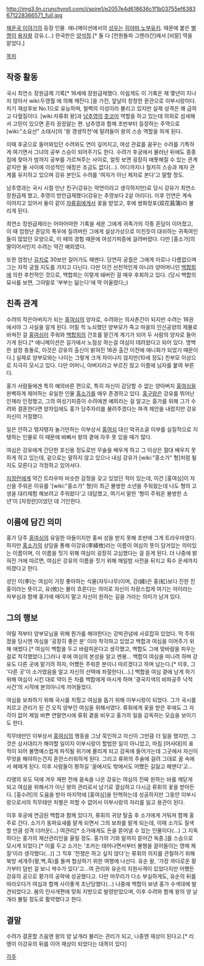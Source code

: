http://img3.lln.crunchyroll.com/i/spire1/e2057e4d618636c1f1b03755ef6383671228366571_full.jpg

[[채운국 이야기]]의 등장 인물.
애니메이션에서의 [[성우]]는 [[히야마 노부유키]]. 때문에 붙은 [[별명]]이 [[용자왕]] 강유.(…) 한국판은 [[양석정]].[* 둘 다 [천원돌파 그렌라간]에서 [비랄] 역을 맡았다.]

[[목차]]
== 작중 활동 ==
국시 최연소 장원급제 기록[* 16세에 장원급제했다. 아쉽게도 이 기록은 채 몇년이 지나지 않아서 wiki:두영월 에 의해 깨진다.]을 가진, 앞날이 창창한 문관으로 이부시랑이다. 차기 재상후보 No.1으로 유능하며, 철벽의 이성이라 불리고 있지만 실제 성격은 꽤 급하고 다혈질이다. [wiki:자류휘 왕]과 [[남추영]]의 [[츳코미]] 역할을 하고 있는데 의외로 섬세해서 고민이 있으면 혼자 끙끙앓는 편. 남추영과 함께 초반부터 등장하는 주역으로 [wiki:"소요선" 소태사]의 '왕 갱생작전'에 말려들어 왕의 스승 역할을 하게 된다. 

이때 후궁으로 들어와있던 수려와도 연이 깊어지고, 여성 관료를 꿈꾸는 수려를 기특하게 여기면서 그녀의 공부 스승이 되어주기도 한다. 수려가 후궁에서 물러난 뒤에도 종종 집에 찾아가 밤까지 공부를 가르쳐주는 사이로, 얼핏 보면 굉장히 애틋해질 수 있는 관계 같지만 둘 사이에 이성적인 애정은 조금도 없다(…). 어디까지나 철저히 스승과 제자 관계를 유지하고 있으며 강유 본인도 수려를 '여자가 아닌 제자로 본다'고 말할 정도.

남추영과는 국시 시절 만난 친구(강유는 악연이라고 생각하지만)로 당시 강유가 최연소 장원급제 했고, 추영이 방안급제했다(강유는 추영보다 2살 어리다). 이후 인연은 계속 이어지고 있어서 둘이 같이 [[자류휘]]에게서 꽃을 받았고, 후에 쌍화창포(双花菖蒲)라 불리게 된다.

최연소 장원급제라는 어마어마한 기록을 세운 그에게 귀족가의 각종 혼담이 이어졌고, 이 때 엄청난 혼담의 폭우에 질려버린 그에게 설상가상으로 미친듯이 대쉬하는 귀족여인들이 많았던 모양으로, 이 때의 경험 때문에 여성기피증에 걸려버렸다. 다만 [홍소가]의 딸이어서인지 수려는 약간 예외였다.

또한 엄청난 [[길치]]로 30보만 걸어가도 헤멘다. 당연히 궁궐은 그에게 미로나 다름없으며 그는 자작 궁궐 지도를 가지고 다닌다. 다만 이건 선천적인게 아니라 양어머니인 [[백합희]]에 의한 후천적인 것으로, 백합희는 이렇게 돼버린 걸 매우 후회하고 있다. (당시 백합의 묘사를 보면, 그야말로 '부부는 닮는다'에 딱 어울렸다;;)

== 친족 관계 ==
수려의 작은아버지가 되는 [[홍여심]]의 양자로, 수려와는 의사촌간이 되지만 수려는 16권에서야 그 사실을 알게 된다. 어릴 적 노쇠했던 양부모가 죽고 마을의 인신공양의 제물로 바쳐진 걸 [[홍여심]]이 주워와 [[백합희]]의 간호를 맡긴게 계기가 되어 두 사람의 양자로 들어가게 된다.[* 애니메이션은 길가에서 노점상 하는걸 여심이 데려왔다고 되어 있다. 명백한 설정 충돌로, 이것은 강유의 출신이 밝혀진 16권 출간 이전에 애니화가 되었기 때문이다.] 실제로 양부모와는 나이는 그렇게 크게 차이나지 않지만(10세 정도) 친부모 이상으로 지극히 모시고 있다. 다만 어머니, 아버지라고 부르진 않고 이름에 님자를 붙여 부른다.

홍가 사람들에겐 특히 예의바른 편으로, 특히 자신이 감당할 수 없는 양아버지 [[홍여심]]을 완벽하게 제어하는 유일한 인물 [[홍소가]]를 매우 존경하고 있다. [[홍구랑]]은 강유를 뛰어난 인재라 인정했고, 그의 여성기피증이 수려에겐 예외라는 걸 알고는 홍가를 위해 그가 수려와 결혼한다면 양자임에도 홍가 당주자리를 물려주겠다는 파격 제안을 내렸지만 강유 자신이 거절했다. 

일은 안하고 탱자탱자 놀기만하는 이부상서 [[홍여심]] 대신 악귀소굴 이부를 실질적으로 지탱하는 인물로 이 때문에 바뻐서 왕의 곁에 자주 못 있을 때가 많다.

여심은 강유에게 간단한 호신용 정도로만 무술을 배우게 하고 그 이상은 절대 배우지 못하게 하고 있는데, 겉으로는 말하지 않고 있으나 내심 강유가 [wiki:"홍소가" 형]처럼 될지도 모른다고 걱정하고 있어서다.

[[자정란]]에게 약간 트라우마 비슷한 감정을 갖고 있었던 적이 있는데, 이건 [홍여심]이 자신을 주워온 이유를 '[wiki:"홍소가" 형]이 최근 불쌍한 소년을 주워왔는데 나도 형의 고생을 대리체험 해보려고 주워왔다'고 대답했고, 여기서 말한 '형이 주워온 불쌍한 소년'이 [자정란]이었던 데 기인한다. 

== 이름에 담긴 의미 ==
홍가 당주 [[홍여심]]의 유일한 아들이지만 홍씨 성을 받지 못해 초반에 그게 트라우마였다. 하지만 [[홍소가]]의 상담을 통해 이강유(李絳攸)라는 이름이 여심의 뜻이 담겨있는 의미있는 이름이며, 이 이름을 짓기 위해 여심이 굉장히 고심했다는 걸 듣게 된다. 더 나중에 밝혀진 거에 따르면, 여심은 강유의 이름을 짓기 위해 매일밤 사전을 뒤지고 획수 운세까지 따졌다고 한다.

성인 이(李)는 여심이 가장 좋아하는 식물(자두나무)이며, 강(絳)은 홍(紅)보다 진한 진홍이라는 뜻이고, 유(攸)는 물이 흐른다는 의미로 자신이 자랑스럽게 여기는 아이라는 자부심과 함께 홍가에 매이지 말고 자신이 원하는 길을 가라는 의미가 남겨 있다.

== 그의 행보 ==
어릴 적부터 양부모님을 위해 뭔가를 해야한다는 강박관념에 사로잡혀 있었다. 막 주워졌을 당시엔 여심을 '굉장히 좋은 분' 이라 착각하고 있었고  백합과 여심을 이어주기 위해 애썼다.[* 여심이 백합을 두고 바람피운다고 생각했고, 백합도 그에 맞바람을 피우는 걸로 착각했었다.]그러나 후에 여심의 본성을 알고 멘붕... 백합이 여심을 떠나려 하며 강유도 다른 곳에 맡기려 하자, 어쨌든 주워준 분이니 따르겠다고 하며 남는다.[* 이후, 그 '다른 곳'이 소가였음을 알고 자신의 선택에 좌절한다(...).] 백합을 여심 곁에 남게 하기 위해 여심이 시킨 대로 약이 든 차를 백합에게 마시게 하며 '경국지색의 비파공주 낙적 사건'의 시작에 본의아니게 끼어들었다.

여심을 보좌하기 위해 국시를 치뤘고 여심을 돕기 위해 이부시랑이 되었다. 그가 국시를 치르고 관리가 된 건 오직 양부인 여심을 위해서였다. 류휘에게 꽃을 받은 후에도 그 자각이 없어 제일 바쁜 연말연시에 류휘 곁을 비우고 홍가의 일을 감독하는 모습을 보이기도 한다.

직무태만인 이부상서 [[홍여심]]의 행동을 그냥 묵인하고 자신이 그만큼 더 일을 했지만, 그것은 상서대리가 해야할 일이지 이부시랑이 할법한 일이 아니었고, 마침 [어사대]의 표적이 되어 불명예스럽게 파직될 위기에 몰리게 되고 감옥에 들어가는데 그곳에서 자신이 무엇을 해야하는건지 혼란스러워하게 된다. 그리고 류화의 주술에 걸려 그대로 꿈 속에서 헤매게 된다. 이후 사람들이 평하길 '꿈에서도 밖에서도 어쨌든 길잃고 헤맨다'고... 

리앵의 유도 덕에 겨우 재판 전에 꿈속을 나온 강유는 여심의 진짜 원하는 바를 깨닫게 되고 여심을 위해서가 아닌 왕의 관리로서 남기로 결심하고 다시금 류휘의 꽃을 받아든다. [홍수려]의 도움을 받아 마지막에 [홍여심]을 탄핵하는데 성공하지만 그동안 이부시랑으로서의 직무태만 처벌은 피할 수 없어서 이부시랑의 자리를 잃고 용관이 된다.

이후 후궁에 연금된 백합과 함께 있다가, 류휘의 귀양 탈출 후 소가에게 거둬져 함께 홍주로 간다. 소가가 동파요새를 맡게 되면서 그의 보좌를 맡게 되는데, 이때 소가도 질색할 만큼 성격 더러운(...) 여관리[* 소가에게도 돈을 뜯어낼 수 있는 인물이다(...) 그 지독하다는 홍가의 재산관리인을 울릴 정도. 홍가의 기와 밑까지 뜯어간 독종.]를 스승으로 모시게 되었다.[* 이를 두고 소가는 '조카는 태어나면서부터 불행을 끌어들이는 영매 체질'이라 생각했다(...)] 그 직후 '전쟁은 하고 싶지 않다'는 류휘의 의지를 관철하기 위해 북방 세개주(황,백,흑)를 돌며 협상하기 위한 여행에 나선다. 유순 왈, '가장 까다로운 황가부터 덤빈 걸 보니 싹수가 있다'고...여 관리와 유순의 지원사격이 있었다지만 어쨌든 강유의 공으로 황가의 공략에 성공했다고. 다만 마무리가 다소 부실하게도, 유순의 뒤를 따라오다가 여심과 함께 사이좋게 조난당했다(...) 나중에 백합이 보낸 홍가 수색대에 발견되었다고. 봄의 인사개편에 맞춰 지방으로 발령받았으며, 이후 수려와 함께 왕의 양 날개라 불릴 정도로 활약했다고 한다.
== 결말 ==
수려가 결혼할 즈음엔 왕의 양 날개라 불리는 관리가 되고, 나중엔 재상이 된다고.[* 리앵이 이강유의 뒤를 이어 재상이 되었다는 대목이 있다]

[[각주]]
